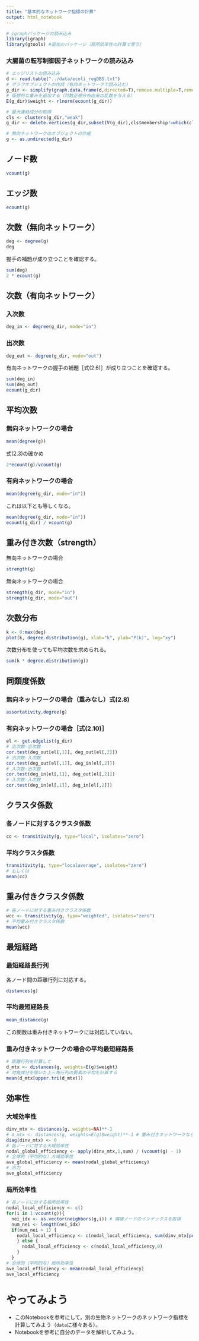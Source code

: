 ```yaml
---
title: "基本的なネットワーク指標の計算"
output: html_notebook
---
```


```r
# igraphパッケージの読み込み
library(igraph)
library(gtools) #追加のパッケージ（局所効率性の計算で使う）
```

### 大腸菌の転写制御因子ネットワークの読み込み
```r
# エッジリストの読み込み
d <- read.table("../data/ecoli_regDB5.txt")
# グラフオブジェクトの作成（有向ネットワークで読み込む）
g_dir <- simplify(graph.data.frame(d,directed=T),remove.multiple=T,remove.loops=T)
# 仮想的な重みを追加する（対数正規分布由来の乱数を与える）
E(g_dir)$weight <- rlnorm(ecount(g_dir))

# 最大連結成分の取得
cls <- clusters(g_dir,"weak")
g_dir <- delete.vertices(g_dir,subset(V(g_dir),cls$membership!=which(cls$csize==max(cls$csize))[[1]]))

# 無向ネットワークのオブジェクトの作成
g <- as.undirected(g_dir)
```

## ノード数
```r
vcount(g)
```

## エッジ数
```r
ecount(g)
```

## 次数（無向ネットワーク）
```r
deg <- degree(g)
deg
```

握手の補題が成り立つことを確認する。
```r
sum(deg)
2 * ecount(g)
```

## 次数（有向ネットワーク）
### 入次数
```r
deg_in <- degree(g_dir, mode="in")
```

### 出次数
```r
deg_out <- degree(g_dir, mode="out")
```

有向ネットワークの握手の補題［式(2.6)］が成り立つことを確認する。
```r
sum(deg_in)
sum(deg_out)
ecount(g_dir)
```

## 平均次数
### 無向ネットワークの場合
```r
mean(degree(g))
```
式(2.3)の確かめ
```r
2*ecount(g)/vcount(g)
```

### 有向ネットワークの場合
```r
mean(degree(g_dir, mode="in"))
```
これは以下とも等しくなる。
```r
mean(degree(g_dir, mode="in"))
ecount(g_dir) / vcount(g)
```

## 重み付き次数（strength）
無向ネットワークの場合
```r
strength(g)
```

無向ネットワークの場合
```r
strength(g_dir, mode="in")
strength(g_dir, mode="out")
```

## 次数分布
```r
k <- 0:max(deg)
plot(k, degree.distribution(g), xlab="k", ylab="P(k)", log="xy")
```
次数分布を使っても平均次数を求められる。
```r
sum(k * degree.distribution(g))
```


## 同類度係数
### 無向ネットワークの場合（重みなし）式(2.8)
```r
assortativity.degree(g)
```

### 有向ネットワークの場合［式(2.10)］
```r
el <- get.edgelist(g_dir)
# 出次数-出次数
cor.test(deg_out[el[,1]], deg_out[el[,2]])
# 出次数-入次数
cor.test(deg_out[el[,1]], deg_in[el[,2]])
# 入次数-出次数
cor.test(deg_in[el[,1]], deg_out[el[,2]])
# 入次数-入次数
cor.test(deg_in[el[,1]], deg_in[el[,2]])
```

## クラスタ係数
### 各ノードに対するクラスタ係数
```r
cc <- transitivity(g, type="local", isolates="zero")
```

### 平均クラスタ係数
```r
transitivity(g, type="localaverage", isolates="zero")
# もしくは
mean(cc)
```

## 重み付きクラスタ係数
```r
# 各ノードに対する重み付きクラスタ係数
wcc <- transitivity(g, type="weighted", isolates="zero")
# 平均重み付きクラスタ係数
mean(wcc)
```

## 最短経路
### 最短経路長行列
各ノード間の距離行列に対応する。
```r
distances(g)
```

### 平均最短経路長
```r
mean_distance(g)
```
この関数は重み付きネットワークには対応していない。

### 重み付きネットワークの場合の平均最短経路長
```r
# 距離行列を計算して
d_mtx <- distances(g, weights=E(g)$weight)
# 対角成分を除いた上三角行列の要素の平均を計算する
mean(d_mtx[upper.tri(d_mtx)])
```

## 効率性
### 大域効率性
```r
dinv_mtx <- distances(g, weights=NA)**-1
# d_mtx <- distances(g, weights=E(g)$weight)**-1 # 重み付きネットワークなら
diag(dinv_mtx) <- 0
# 各ノードに対する大域効率性
nodal_global_efficiency <- apply(dinv_mtx,1,sum) / (vcount(g) - 1)
# 全体的（平均的な）大域効率性
ave_global_efficiency <- mean(nodal_global_efficiency)
# 出力
ave_global_efficiency
```

### 局所効率性
```r
# 各ノードに対する局所効率性
nodal_local_efficiency <- c()
for(i in 1:vcount(g)){
  nei_idx <- as.vector(neighbors(g,i)) # 隣接ノードのインデックスを取得
  num_nei <- length(nei_idx)
  if(num_nei > 1) {
    nodal_local_efficiency <- c(nodal_local_efficiency, sum(dinv_mtx[permutations(num_nei,2,nei_idx)]) / num_nei / (num_nei - 1))
    } else {
      nodal_local_efficiency <- c(nodal_local_efficiency,0)
    }
  }
# 全体的（平均的な）局所効率性
ave_local_efficiency <- mean(nodal_local_efficiency)
ave_local_efficiency
```

# やってみよう
  + このNotebookを参考にして，別の生物ネットワークのネットワーク指標を計算してみよう（``data``に様々ある）。
  + Notebookを参考に自分のデータを解析してみよう。